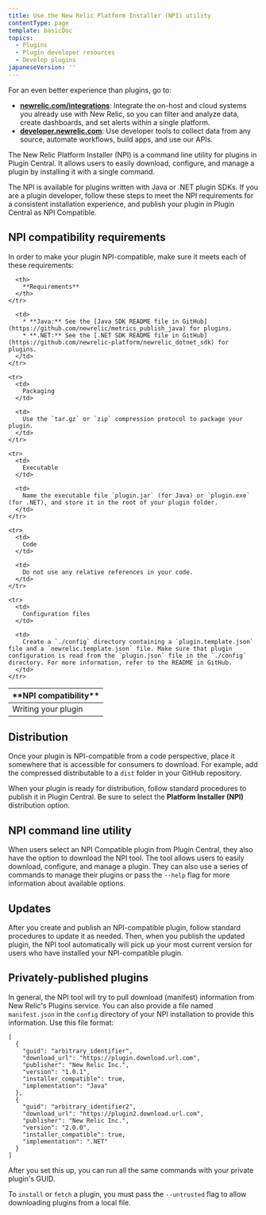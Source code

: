 ```yaml
---
title: Use the New Relic Platform Installer (NPI) utility
contentType: page
template: basicDoc
topics:
  - Plugins
  - Plugin developer resources
  - Develop plugins
japaneseVersion: ''
---
```


<Callout variant="important">
  For an even better experience than plugins, go to:

  * **[newrelic.com/integrations](https://newrelic.com/integrations)**: Integrate the on-host and cloud systems you already use with New Relic, so you can filter and analyze data, create dashboards, and set alerts within a single platform.
  * **[developer.newrelic.com](https://developer.newrelic.com)**: Use developer tools to collect data from any source, automate workflows, build apps, and use our APIs.
</Callout>

The New Relic Platform Installer (NPI) is a command line utility for plugins in Plugin Central. It allows users to easily download, configure, and manage a plugin by installing it with a single command.

The NPI is available for plugins written with Java or .NET plugin SDKs. If you are a plugin developer, follow these steps to meet the NPI requirements for a consistent installation experience, and publish your plugin in Plugin Central as NPI Compatible.

## NPI compatibility requirements

In order to make your plugin NPI-compatible, make sure it meets each of these requirements:

<Table>
  <thead>
    <tr>
      <th width={200}>
        **NPI compatibility**
      </th>

      <th>
        **Requirements**
      </th>
    </tr>
  </thead>

  <tbody>
    <tr>
      <td>
        Writing your plugin
      </td>

      <td>
        * **Java:** See the [Java SDK README file in GitHub](https://github.com/newrelic/metrics_publish_java) for plugins.
        * **.NET:** See the [.NET SDK README file in GitHub](https://github.com/newrelic-platform/newrelic_dotnet_sdk) for plugins.
      </td>
    </tr>

    <tr>
      <td>
        Packaging
      </td>

      <td>
        Use the `tar.gz` or `zip` compression protocol to package your plugin.
      </td>
    </tr>

    <tr>
      <td>
        Executable
      </td>

      <td>
        Name the executable file `plugin.jar` (for Java) or `plugin.exe` (for .NET), and store it in the root of your plugin folder.
      </td>
    </tr>

    <tr>
      <td>
        Code
      </td>

      <td>
        Do not use any relative references in your code.
      </td>
    </tr>

    <tr>
      <td>
        Configuration files
      </td>

      <td>
        Create a `./config` directory containing a `plugin.template.json` file and a `newrelic.template.json` file. Make sure that plugin configuration is read from the `plugin.json` file in the `./config` directory. For more information, refer to the README in GitHub.
      </td>
    </tr>
  </tbody>
</Table>

## Distribution

Once your plugin is NPI-compatible from a code perspective, place it somewhere that is accessible for consumers to download. For example, add the compressed distributable to a `dist` folder in your GitHub repository.

When your plugin is ready for distribution, follow standard procedures to publish it in Plugin Central. Be sure to select the **Platform Installer (NPI)** distribution option.

## NPI command line utility

When users select an NPI Compatible plugin from Plugin Central, they also have the option to download the NPI tool. The tool allows users to easily download, configure, and manage a plugin. They can also use a series of commands to manage their plugins or pass the `--help` flag for more information about available options.

## Updates

After you create and publish an NPI-compatible plugin, follow standard procedures to update it as needed. Then, when you publish the updated plugin, the NPI tool automatically will pick up your most current version for users who have installed your NPI-compatible plugin.

## Privately-published plugins

In general, the NPI tool will try to pull download (manifest) information from New Relic's Plugins service. You can also provide a file named `manifest.json` in the `config` directory of your NPI installation to provide this information. Use this file format:

```
[
  {
    "guid": "arbitrary_identifier",
    "download_url": "https://plugin.download.url.com",
    "publisher": "New Relic Inc.",
    "version": "1.0.1",
    "installer_compatible": true,
    "implementation": "Java"
  }, 
  {
    "guid": "arbitrary_identifier2",
    "download_url": "https://plugin2.download.url.com",
    "publisher": "New Relic Inc.",
    "version": "2.0.0",
    "installer_compatible": true,
    "implementation": ".NET"
  }
]
```

After you set this up, you can run all the same commands with your private plugin's GUID.

To `install` or `fetch` a plugin, you must pass the `--untrusted` flag to allow downloading plugins from a local file.
